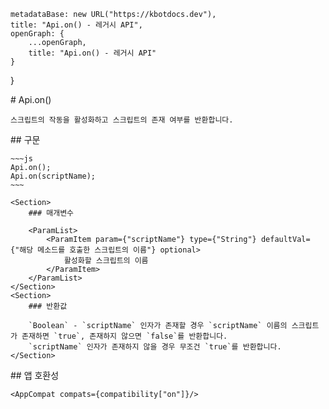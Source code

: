 
    metadataBase: new URL("https://kbotdocs.dev"),
    title: "Api.on() - 레거시 API",
    openGraph: {
        ...openGraph,
        title: "Api.on() - 레거시 API"
    }
}

<Section>
    # Api.on()

    스크립트의 작동을 활성화하고 스크립트의 존재 여부를 반환합니다.
</Section>
<Section>
    ## 구문

    ~~~js
    Api.on();
    Api.on(scriptName);
    ~~~

    <Section>
        ### 매개변수

        <ParamList>
            <ParamItem param={"scriptName"} type={"String"} defaultVal={"해당 메소드를 호출한 스크립트의 이름"} optional>
                활성화할 스크립트의 이름
            </ParamItem>
        </ParamList>
    </Section>
    <Section>
        ### 반환값

        `Boolean` - `scriptName` 인자가 존재할 경우 `scriptName` 이름의 스크립트가 존재하면 `true`, 존재하지 않으면 `false`를 반환합니다.
        `scriptName` 인자가 존재하지 않을 경우 무조건 `true`를 반환합니다.
    </Section>
</Section>
<Section>
    ## 앱 호환성

    <AppCompat compats={compatibility["on"]}/>
</Section>